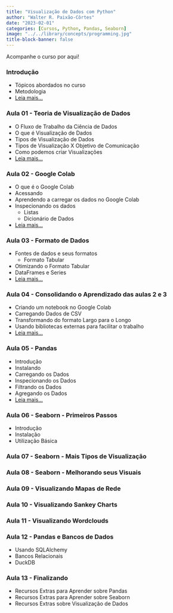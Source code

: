 ```yaml
---
title: "Visualização de Dados com Python"
author: "Walter R. Paixão-Côrtes"
date: "2023-02-01"
categories: [Cursos, Python, Pandas, Seaborn]
image: "../../library/concepts/programming.jpg"
title-block-banner: false
---
```


Acompanhe o curso por aqui!


### Introdução 
- Tópicos abordados no curso
- Metodologia
- [Leia mais...](/posts/data-010/index.html)

### Aula 01 - Teoria de Visualização de Dados
- O Fluxo de Trabalho da Ciência de Dados
- O que é Visualização de Dados
- Tipos de Visualização de Dados
- Tipos de Visualização X Objetivo de Comunicação
- Como podemos criar Visualizações
- [Leia mais...](/posts/data-101/index.html)

### Aula 02 - Google Colab
- O que é o Google Colab
- Acessando
- Aprendendo a carregar os dados no Google Colab
- Inspecionando os dados
  - Listas
  - Dicionário de Dados
- [Leia mais...](/posts/data-102/index.html)

### Aula 03 - Formato de Dados
- Fontes de dados e seus formatos
  - Formato Tabular
- Otimizando o Formato Tabular
- DataFrames e Series
- [Leia mais...](/posts/data-103/index.html)

### Aula 04 - Consolidando o Aprendizado das aulas 2 e 3
- Criando um notebook no Google Colab
- Carregando Dados de CSV
- Transformando do formato Largo para o Longo
- Usando bibliotecas externas para facilitar o trabalho
- [Leia mais...](/posts/data-104/index.html)


### Aula 05 - Pandas
  - Introdução
  - Instalando
  - Carregando os Dados
  - Inspecionando os Dados
  - Filtrando os Dados
  - Agregando os Dados
  - [Leia mais...](/posts/data-105/index.html)

### Aula 06 - Seaborn - Primeiros Passos
  - Introdução
  - Instalação
  - Utilização Básica

### Aula 07 - Seaborn - Mais Tipos de Visualização

### Aula 08 - Seaborn - Melhorando seus Visuais

### Aula 09 - Visualizando Mapas de Rede

### Aula 10 - Visualizando Sankey Charts

### Aula 11 - Visualizando Wordclouds

### Aula 12 - Pandas e Bancos de Dados
  - Usando SQLAlchemy
  - Bancos Relacionais
  - DuckDB

### Aula 13 - Finalizando
  - Recursos Extras para Aprender sobre Pandas
  - Recursos Extras para Aprender sobre Seaborn
  - Recursos Extras sobre Visualização de Dados
